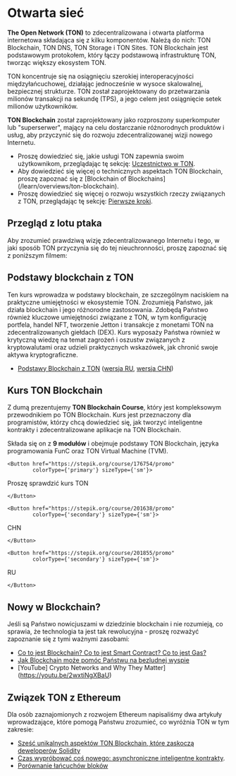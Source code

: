 
# Otwarta sieć

**The Open Network (TON)** to zdecentralizowana i otwarta platforma internetowa składająca się z kilku komponentów. Należą do nich: TON Blockchain, TON DNS, TON Storage i TON Sites. TON Blockchain jest podstawowym protokołem, który łączy podstawową infrastrukturę TON, tworząc większy ekosystem TON.

TON koncentruje się na osiągnięciu szerokiej interoperacyjności międzyłańcuchowej, działając jednocześnie w wysoce skalowalnej, bezpiecznej strukturze. TON został zaprojektowany do przetwarzania milionów transakcji na sekundę (TPS), a jego celem jest osiągnięcie setek milionów użytkowników.

**TON Blockchain** został zaprojektowany jako rozproszony superkomputer lub "superserwer", mający na celu dostarczanie różnorodnych produktów i usług, aby przyczynić się do rozwoju zdecentralizowanej wizji nowego Internetu.

- Proszę dowiedzieć się, jakie usługi TON zapewnia swoim użytkownikom, przeglądając tę sekcję: [Uczestnictwo w TON](/uczestnictwo/).
- Aby dowiedzieć się więcej o technicznych aspektach TON Blockchain, proszę zapoznać się z [Blockchain of Blockchains] (/learn/overviews/ton-blockchain).
- Proszę dowiedzieć się więcej o rozwoju wszystkich rzeczy związanych z TON, przeglądając tę sekcję: [Pierwsze kroki](/develop/overview).

## Przegląd z lotu ptaka

Aby zrozumieć prawdziwą wizję zdecentralizowanego Internetu i tego, w jaki sposób TON przyczynia się do tej nieuchronności, proszę zapoznać się z poniższym filmem:

<Player url="https://www.youtube.com/watch?v=XgzHmV_nnpY" />

## Podstawy blockchain z TON

Ten kurs wprowadza w podstawy blockchain, ze szczególnym naciskiem na praktyczne umiejętności w ekosystemie TON. Zrozumieją Państwo, jak działa blockchain i jego różnorodne zastosowania. Zdobędą Państwo również kluczowe umiejętności związane z TON, w tym konfigurację portfela, handel NFT, tworzenie Jetton i transakcje z monetami TON na zdecentralizowanych giełdach (DEX). Kurs wyposaży Państwa również w krytyczną wiedzę na temat zagrożeń i oszustw związanych z kryptowalutami oraz udzieli praktycznych wskazówek, jak chronić swoje aktywa kryptograficzne.

- [Podstawy Blockchain z TON](https://stepik.org/course/201294/) ([wersja RU](https://stepik.org/course/202221/), [wersja CHN](https://stepik.org/course/200976/))

## Kurs TON Blockchain

Z dumą prezentujemy **TON Blockchain Course**, który jest kompleksowym przewodnikiem po TON Blockchain. Kurs jest przeznaczony dla programistów, którzy chcą dowiedzieć się, jak tworzyć inteligentne kontrakty i zdecentralizowane aplikacje na TON Blockchain.

Składa się on z **9 modułów** i obejmuje podstawy TON Blockchain, języka programowania FunC oraz TON Virtual Machine (TVM).

```mdx-code-block
<Button href="https://stepik.org/course/176754/promo" 
        colorType={'primary'} sizeType={'sm'}>
```

Proszę sprawdzić kurs TON

```mdx-code-block
</Button>
```

```mdx-code-block
<Button href="https://stepik.org/course/201638/promo" 
        colorType={'secondary'} sizeType={'sm'}>
```

CHN

```mdx-code-block
</Button>
```

```mdx-code-block
<Button href="https://stepik.org/course/201855/promo" 
        colorType={'secondary'} sizeType={'sm'}>
```

RU

```mdx-code-block
</Button>
```

## Nowy w Blockchain?

Jeśli są Państwo nowicjuszami w dziedzinie blockchain i nie rozumieją, co sprawia, że technologia ta jest tak rewolucyjna - proszę rozważyć zapoznanie się z tymi ważnymi zasobami:

- [Co to jest Blockchain? Co to jest Smart Contract? Co to jest Gas?](https://blog.ton.org/what_is_blockchain)
- [Jak Blockchain może pomóc Państwu na bezludnej wyspie](https://talkol.medium.com/why-decentralized-consensus-blockchain-is-good-for-business-5ff263468210)
- [YouTube] Crypto Networks and Why They Matter](https://youtu.be/2wxtiNgXBaU)

## Związek TON z Ethereum

Dla osób zaznajomionych z rozwojem Ethereum napisaliśmy dwa artykuły wprowadzające, które pomogą Państwu zrozumieć, co wyróżnia TON w tym zakresie:

- [Sześć unikalnych aspektów TON Blockchain, które zaskoczą deweloperów Solidity](https://blog.ton.org/six-unique-aspects-of-ton-blockchain-that-will-surprise-solidity-developers)
- [Czas wypróbować coś nowego: asynchroniczne inteligentne kontrakty](https://telegra.ph/Its-time-to-try-something-new-Asynchronous-smart-contracts-03-25).
- [Porównanie łańcuchów bloków](https://ton.org/comparison_of_blockchains.pdf)

